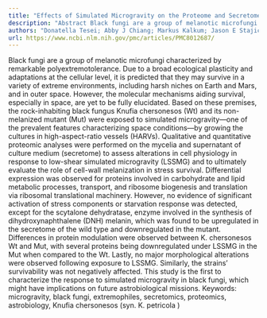 ```yaml
---
title: "Effects of Simulated Microgravity on the Proteome and Secretome of the Polyextremotolerant Black FungusKnufia chersonesos"
description: "Abstract Black fungi are a group of melanotic microfungi characterized by remarkable polyextremotolerance. Due to a broad ecological plasticity and adaptations at the cellular level, it is predicted t..."
authors: "Donatella Tesei; Abby J Chiang; Markus Kalkum; Jason E Stajich; Ganesh Babu Malli Mohan; Katja Sterflinger; Kasthuri Venkateswaran"
url: https://www.ncbi.nlm.nih.gov/pmc/articles/PMC8012687/
---
```


Black fungi are a group of melanotic microfungi characterized by remarkable polyextremotolerance. Due to a broad ecological plasticity and adaptations at the cellular level, it is predicted that they may survive in a variety of extreme environments, including harsh niches on Earth and Mars, and in outer space. However, the molecular mechanisms aiding survival, especially in space, are yet to be fully elucidated. Based on these premises, the rock-inhabiting black fungus Knufia chersonesos (Wt) and its non-melanized mutant (Mut) were exposed to simulated microgravity—one of the prevalent features characterizing space conditions—by growing the cultures in high-aspect-ratio vessels (HARVs). Qualitative and quantitative proteomic analyses were performed on the mycelia and supernatant of culture medium (secretome) to assess alterations in cell physiology in response to low-shear simulated microgravity (LSSMG) and to ultimately evaluate the role of cell-wall melanization in stress survival. Differential expression was observed for proteins involved in carbohydrate and lipid metabolic processes, transport, and ribosome biogenesis and translation via ribosomal translational machinery. However, no evidence of significant activation of stress components or starvation response was detected, except for the scytalone dehydratase, enzyme involved in the synthesis of dihydroxynaphthalene (DNH) melanin, which was found to be upregulated in the secretome of the wild type and downregulated in the mutant. Differences in protein modulation were observed between K. chersonesos Wt and Mut, with several proteins being downregulated under LSSMG in the Mut when compared to the Wt. Lastly, no major morphological alterations were observed following exposure to LSSMG. Similarly, the strains’ survivability was not negatively affected. This study is the first to characterize the response to simulated microgravity in black fungi, which might have implications on future astrobiological missions. Keywords: microgravity, black fungi, extremophiles, secretomics, proteomics, astrobiology, Knufia chersonesos (syn. K. petricola )
